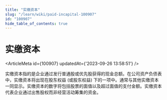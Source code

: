 ```yaml
---
title: "实缴资本"
slug: "/learn/wiki/paid-incapital-100907"
id: "100907"
hide_table_of_contents: true
---
```



# 实缴资本

<ArticleMeta id={100907} updatedAt={'2023-09-26 13:58:51'} />
<div className='border-solid border-b border-t-0 my-4 border-[var(--ifm-color-gray-300)]' />

实缴资本指的是企业通过发行普通股或优先股获得的现金总额。在公司资产负债表中，实缴资本将出现在股东权益 (或股东权益) 下的一项中。通常与其他实缴资本一同显示。实缴资本的数字将包括股票的面值以及超过面值的支付金额。实缴资本代表企业通过出售股权而非经营活动筹集的资金。

